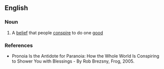 ==English==

===Noun===
{{wikipedia|pronoia (psychology)}}
{{en-noun|-}}

#{{psychology}} A [[belief]] that people [[conspire]] to do one [[good]]

===References===
*Pronoia Is the Antidote for Paranoia: How the Whole World Is Conspiring to Shower You with Blessings -  By Rob Brezsny, Frog, 2005.